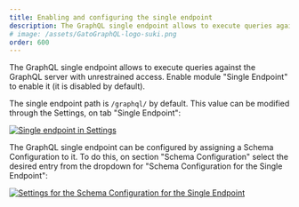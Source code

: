 ```yaml
---
title: Enabling and configuring the single endpoint
description: The GraphQL single endpoint allows to execute queries against the GraphQL server with unrestrained access.
# image: /assets/GatoGraphQL-logo-suki.png
order: 600
---
```


The GraphQL single endpoint allows to execute queries against the GraphQL server with unrestrained access. Enable module "Single Endpoint" to enable it (it is disabled by default).

The single endpoint path is `/graphql/` by default. This value can be modified through the Settings, on tab "Single Endpoint":

<div class="img-width-1024" markdown="1">

<a href="/assets/guides/upstream/settings-single-endpoint.png" target="_blank">![Single endpoint in Settings](/assets/guides/upstream/settings-single-endpoint.png "Single endpoint in Settings")</a>

</div>

The GraphQL single endpoint can be configured by assigning a Schema Configuration to it. To do this, on section "Schema Configuration" select the desired entry from the dropdown for "Schema Configuration for the Single Endpoint":

<div class="img-width-1024" markdown="1">

<a href="/assets/guides/upstream/settings-schema-configuration-for-single-endpoint.png" target="_blank">![Settings for the Schema Configuration for the Single Endpoint](/assets/guides/upstream/settings-schema-configuration-for-single-endpoint.png "Settings for the Schema Configuration for the Single Endpoint")</a>

</div>
